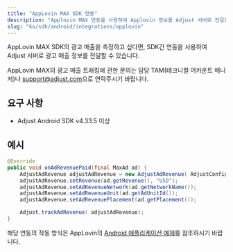 ```yaml
---
title: "AppLovin MAX SDK 연동"
description: "Applovin MAX 연동을 사용하여 Applovin 정보를 Adjust 서버로 전달합니다."
slug: "ko/sdk/android/integrations/applovin"
---
```


AppLovin MAX SDK의 광고 매출을 측정하고 싶다면, SDK간 연동을 사용하여 Adjust 서버로 광고 매출 정보를 전달할 수 있습니다.

<Callout type="note">

AppLovin MAX의 광고 매출 트래킹에 관한 문의는 담당 TAM\(테크니컬 어카운트 매니저\)나 [support@adjust.com](mailto:support@adjust.com)으로 연락주시기 바랍니다.

</Callout>

## 요구 사항

-  Adjust Android SDK v4\.33\.5 이상

## 예시

<Tabs>

<Tab title="Java">

```java
@Override
public void onAdRevenuePaid(final MaxAd ad) {
    AdjustAdRevenue adjustAdRevenue = new AdjustAdRevenue( AdjustConfig.AD_REVENUE_APPLOVIN_MAX);
    adjustAdRevenue.setRevenue(ad.getRevenue(), "USD");
    adjustAdRevenue.setAdRevenueNetwork(ad.getNetworkName());
    adjustAdRevenue.setAdRevenueUnit(ad.getAdUnitId());
    adjustAdRevenue.setAdRevenuePlacement(ad.getPlacement());

    Adjust.trackAdRevenue( adjustAdRevenue);
}
```

</Tab>

</Tabs>

해당 연동의 작동 방식은 AppLovin의 [Android 애플리케이션 예제](https://github.com/AppLovin/AppLovin-MAX-SDK-Android/blob/master/AppLovin%20MAX%20Demo%20App%20-%20Java/app/src/main/java/com/applovin/enterprise/apps/demoapp/ads/max/RewardedAdActivity.java#L133-L144)를 참조하시기 바랍니다.
